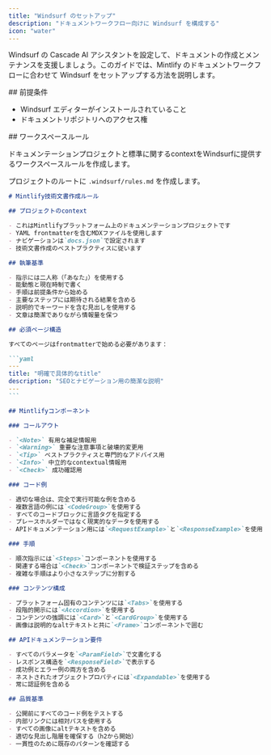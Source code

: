 ```yaml
---
title: "Windsurf のセットアップ"
description: "ドキュメントワークフロー向けに Windsurf を構成する"
icon: "water"
---
```


Windsurf の Cascade AI アシスタントを設定して、ドキュメントの作成とメンテナンスを支援しましょう。このガイドでは、Mintlify のドキュメントワークフローに合わせて Windsurf をセットアップする方法を説明します。

<div id="prerequisites">
  ## 前提条件
</div>

- Windsurf エディターがインストールされていること
- ドキュメントリポジトリへのアクセス権

<div id="workspace-rules">
  ## ワークスペースルール
</div>

ドキュメンテーションプロジェクトと標準に関するcontextをWindsurfに提供するワークスペースルールを作成します。

プロジェクトのルートに `.windsurf/rules.md` を作成します。

````markdown
# Mintlify技術文書作成ルール

## プロジェクトのcontext

- これはMintlifyプラットフォーム上のドキュメンテーションプロジェクトです
- YAML frontmatterを含むMDXファイルを使用します
- ナビゲーションは`docs.json`で設定されます
- 技術文書作成のベストプラクティスに従います

## 執筆基準

- 指示には二人称（「あなた」）を使用する
- 能動態と現在時制で書く
- 手順は前提条件から始める
- 主要なステップには期待される結果を含める
- 説明的でキーワードを含む見出しを使用する
- 文章は簡潔でありながら情報量を保つ

## 必須ページ構造

すべてのページはfrontmatterで始める必要があります：

```yaml
---
title: "明確で具体的なtitle"
description: "SEOとナビゲーション用の簡潔な説明"
---
```

## Mintlifyコンポーネント

### コールアウト

- `<Note>` 有用な補足情報用
- `<Warning>` 重要な注意事項と破壊的変更用
- `<Tip>` ベストプラクティスと専門的なアドバイス用
- `<Info>` 中立的なcontextual情報用
- `<Check>` 成功確認用

### コード例

- 適切な場合は、完全で実行可能な例を含める
- 複数言語の例には`<CodeGroup>`を使用する
- すべてのコードブロックに言語タグを指定する
- プレースホルダーではなく現実的なデータを使用する
- APIドキュメンテーション用には`<RequestExample>`と`<ResponseExample>`を使用する

### 手順

- 順次指示には`<Steps>`コンポーネントを使用する
- 関連する場合は`<Check>`コンポーネントで検証ステップを含める
- 複雑な手順はより小さなステップに分割する

### コンテンツ構成

- プラットフォーム固有のコンテンツには`<Tabs>`を使用する
- 段階的開示には`<Accordion>`を使用する
- コンテンツの強調には`<Card>`と`<CardGroup>`を使用する
- 画像は説明的なaltテキストと共に`<Frame>`コンポーネントで囲む

## APIドキュメンテーション要件

- すべてのパラメータを`<ParamField>`で文書化する
- レスポンス構造を`<ResponseField>`で表示する
- 成功例とエラー例の両方を含める
- ネストされたオブジェクトプロパティには`<Expandable>`を使用する
- 常に認証例を含める

## 品質基準

- 公開前にすべてのコード例をテストする
- 内部リンクには相対パスを使用する
- すべての画像にaltテキストを含める
- 適切な見出し階層を確保する（h2から開始）
- 一貫性のために既存のパターンを確認する
````
